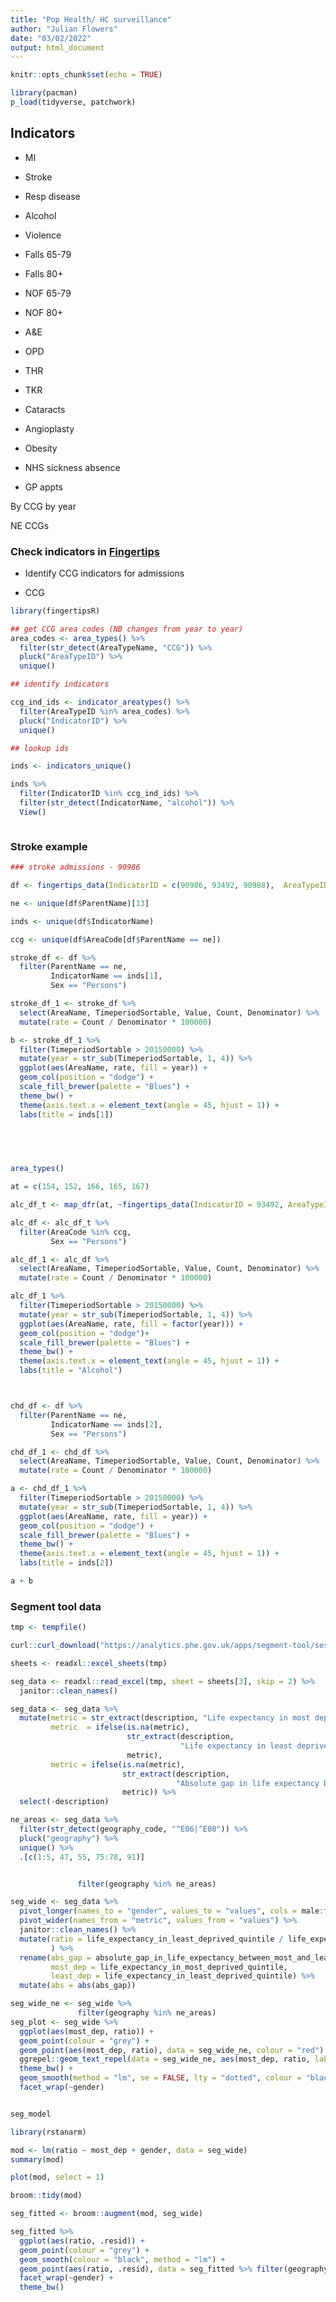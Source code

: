 ```yaml
---
title: "Pop Health/ HC surveillance"
author: "Julian Flowers"
date: "03/02/2022"
output: html_document
---
```


```r
knitr::opts_chunk$set(echo = TRUE)

library(pacman)
p_load(tidyverse, patchwork)

```

## Indicators

-   MI

-   Stroke

-   Resp disease

-   Alcohol

-   Violence

-   Falls 65-79

-   Falls 80+

-   NOF 65-79

-   NOF 80+

-   A&E

-   OPD

-   THR

-   TKR

-   Cataracts

-   Angioplasty

-   Obesity

-   NHS sickness absence

-   GP appts

By CCG by year

NE CCGs

### Check indicators in [Fingertips](https://fingertips.phe.org.uk)

-   Identify CCG indicators for admissions

-   CCG

```r

library(fingertipsR)

## get CCG area codes (NB changes from year to year)
area_codes <- area_types() %>%
  filter(str_detect(AreaTypeName, "CCG")) %>%
  pluck("AreaTypeID") %>%
  unique()

## identify indicators

ccg_ind_ids <- indicator_areatypes() %>%
  filter(AreaTypeID %in% area_codes) %>%
  pluck("IndicatorID") %>%
  unique()

## lookup ids

inds <- indicators_unique()

inds %>%
  filter(IndicatorID %in% ccg_ind_ids) %>%
  filter(str_detect(IndicatorName, "alcohol")) %>%
  View()



```

### Stroke example

```r

### stroke admissions - 90986

df <- fingertips_data(IndicatorID = c(90986, 93492, 90988),  AreaTypeID = 165)

ne <- unique(df$ParentName)[13]

inds <- unique(df$IndicatorName)

ccg <- unique(df$AreaCode[df$ParentName == ne])

```

```r

stroke_df <- df %>%
  filter(ParentName == ne, 
         IndicatorName == inds[1],
         Sex == "Persons")

stroke_df_1 <- stroke_df %>%
  select(AreaName, TimeperiodSortable, Value, Count, Denominator) %>%
  mutate(rate = Count / Denominator * 100000) 

b <- stroke_df_1 %>%
  filter(TimeperiodSortable > 20150000) %>%
  mutate(year = str_sub(TimeperiodSortable, 1, 4)) %>%
  ggplot(aes(AreaName, rate, fill = year)) +
  geom_col(position = "dodge") +
  scale_fill_brewer(palette = "Blues") +
  theme_bw() +
  theme(axis.text.x = element_text(angle = 45, hjust = 1)) +
  labs(title = inds[1])


  
  

```

```r

area_types()

at = c(154, 152, 166, 165, 167)

alc_df_t <- map_dfr(at, ~fingertips_data(IndicatorID = 93492, AreaTypeID = .x))

alc_df <- alc_df_t %>%
  filter(AreaCode %in% ccg,  
         Sex == "Persons")

alc_df_1 <- alc_df %>%
  select(AreaName, TimeperiodSortable, Value, Count, Denominator) %>%
  mutate(rate = Count / Denominator * 100000) 

alc_df_1 %>%
  filter(TimeperiodSortable > 20150000) %>%
  mutate(year = str_sub(TimeperiodSortable, 1, 4)) %>%
  ggplot(aes(AreaName, rate, fill = factor(year))) +
  geom_col(position = "dodge")+
  scale_fill_brewer(palette = "Blues") +
  theme_bw() +
  theme(axis.text.x = element_text(angle = 45, hjust = 1)) +
  labs(title = "Alcohol")




```

```r

chd_df <- df %>%
  filter(ParentName == ne, 
         IndicatorName == inds[2],
         Sex == "Persons")

chd_df_1 <- chd_df %>%
  select(AreaName, TimeperiodSortable, Value, Count, Denominator) %>%
  mutate(rate = Count / Denominator * 100000) 

a <- chd_df_1 %>%
  filter(TimeperiodSortable > 20150000) %>%
  mutate(year = str_sub(TimeperiodSortable, 1, 4)) %>%
  ggplot(aes(AreaName, rate, fill = year)) +
  geom_col(position = "dodge") +
  scale_fill_brewer(palette = "Blues") +
  theme_bw() +
  theme(axis.text.x = element_text(angle = 45, hjust = 1)) +
  labs(title = inds[2])
```

```r

a + b


```

### Segment tool data

```r

tmp <- tempfile()

curl::curl_download("https://analytics.phe.gov.uk/apps/segment-tool/session/3f7123d28aa8d9881164c4c3cc60c482/download/all_data_download?w=", destfile = tmp)

sheets <- readxl::excel_sheets(tmp)

seg_data <- readxl::read_excel(tmp, sheet = sheets[3], skip = 2) %>%
  janitor::clean_names()

```

```r


seg_data <- seg_data %>%
  mutate(metric = str_extract(description, "Life expectancy in most deprived quintile"),
         metric  = ifelse(is.na(metric), 
                          str_extract(description, 
                                      "Life expectancy in least deprived quintile"),
                          metric), 
         metric = ifelse(is.na(metric), 
                         str_extract(description, 
                                     "Absolute gap in life expectancy between most and least deprived quintile"), 
                         metric)) %>%
  select(-description) 

ne_areas <- seg_data %>%
  filter(str_detect(geography_code, "^E06|^E08")) %>%
  pluck("geography") %>%
  unique() %>%
  .[c(1:5, 47, 55, 75:78, 91)]


               filter(geography %in% ne_areas)

seg_wide <- seg_data %>%
  pivot_longer(names_to = "gender", values_to = "values", cols = male:female) %>%
  pivot_wider(names_from = "metric", values_from = "values") %>%
  janitor::clean_names() %>%
  mutate(ratio = life_expectancy_in_least_deprived_quintile / life_expectancy_in_most_deprived_quintile
         ) %>%
  rename(abs_gap = absolute_gap_in_life_expectancy_between_most_and_least_deprived_quintile, 
         most_dep = life_expectancy_in_most_deprived_quintile, 
         least_dep = life_expectancy_in_least_deprived_quintile) %>%
  mutate(abs = abs(abs_gap)) 

seg_wide_ne <- seg_wide %>%
               filter(geography %in% ne_areas)
seg_plot <- seg_wide %>%
  ggplot(aes(most_dep, ratio)) +
  geom_point(colour = "grey") +
  geom_point(aes(most_dep, ratio), data = seg_wide_ne, colour = "red") +
  ggrepel::geom_text_repel(data = seg_wide_ne, aes(most_dep, ratio, label = geography), size = 4) +
  theme_bw() +
  geom_smooth(method = "lm", se = FALSE, lty = "dotted", colour = "black", lwd = 0.8) +
  facet_wrap(~gender)


seg_model 

library(rstanarm)

mod <- lm(ratio ~ most_dep + gender, data = seg_wide) 
summary(mod)

plot(mod, select = 1)

broom::tidy(mod)

seg_fitted <- broom::augment(mod, seg_wide) 

seg_fitted %>%
  ggplot(aes(ratio, .resid)) +
  geom_point(colour = "grey") +
  geom_smooth(colour = "black", method = "lm") +
  geom_point(aes(ratio, .resid), data = seg_fitted %>% filter(geography == "Stockton-on-Tees"), colour = "goldenrod", size = 3)  +
  facet_wrap(~gender) +
  theme_bw()
```

\
